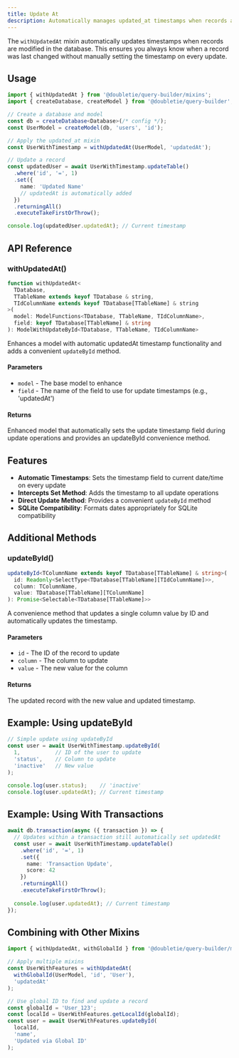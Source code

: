 ```yaml
---
title: Update At
description: Automatically manages updated_at timestamps when records are modified
---
```

The `withUpdatedAt` mixin automatically updates timestamps when records are modified in the database. This ensures you always know when a record was last changed without manually setting the timestamp on every update.

## Usage

```typescript
import { withUpdatedAt } from '@doubletie/query-builder/mixins';
import { createDatabase, createModel } from '@doubletie/query-builder';

// Create a database and model
const db = createDatabase<Database>(/* config */);
const UserModel = createModel(db, 'users', 'id');

// Apply the updated_at mixin
const UserWithTimestamp = withUpdatedAt(UserModel, 'updatedAt');

// Update a record
const updatedUser = await UserWithTimestamp.updateTable()
  .where('id', '=', 1)
  .set({
    name: 'Updated Name'
    // updatedAt is automatically added
  })
  .returningAll()
  .executeTakeFirstOrThrow();

console.log(updatedUser.updatedAt); // Current timestamp
```

## API Reference

### withUpdatedAt()

```typescript
function withUpdatedAt<
  TDatabase,
  TTableName extends keyof TDatabase & string,
  TIdColumnName extends keyof TDatabase[TTableName] & string
>(
  model: ModelFunctions<TDatabase, TTableName, TIdColumnName>,
  field: keyof TDatabase[TTableName] & string
): ModelWithUpdateById<TDatabase, TTableName, TIdColumnName>
```

Enhances a model with automatic updatedAt timestamp functionality and adds a convenient `updateById` method.

#### Parameters

- `model` - The base model to enhance
- `field` - The name of the field to use for update timestamps (e.g., 'updatedAt')

#### Returns

Enhanced model that automatically sets the update timestamp field during update operations and provides an updateById convenience method.

## Features

- **Automatic Timestamps**: Sets the timestamp field to current date/time on every update
- **Intercepts Set Method**: Adds the timestamp to all update operations
- **Direct Update Method**: Provides a convenient `updateById` method
- **SQLite Compatibility**: Formats dates appropriately for SQLite compatibility

## Additional Methods

### updateById()

```typescript
updateById<TColumnName extends keyof TDatabase[TTableName] & string>(
  id: Readonly<SelectType<TDatabase[TTableName][TIdColumnName]>>,
  column: TColumnName,
  value: TDatabase[TTableName][TColumnName]
): Promise<Selectable<TDatabase[TTableName]>>
```

A convenience method that updates a single column value by ID and automatically updates the timestamp.

#### Parameters

- `id` - The ID of the record to update
- `column` - The column to update
- `value` - The new value for the column

#### Returns

The updated record with the new value and updated timestamp.

## Example: Using updateById

```typescript
// Simple update using updateById
const user = await UserWithTimestamp.updateById(
  1,           // ID of the user to update
  'status',    // Column to update
  'inactive'   // New value
);

console.log(user.status);    // 'inactive'
console.log(user.updatedAt); // Current timestamp
```

## Example: Using With Transactions

```typescript
await db.transaction(async ({ transaction }) => {
  // Updates within a transaction still automatically set updatedAt
  const user = await UserWithTimestamp.updateTable()
    .where('id', '=', 1)
    .set({ 
      name: 'Transaction Update',
      score: 42
    })
    .returningAll()
    .executeTakeFirstOrThrow();
    
  console.log(user.updatedAt); // Current timestamp
});
```

## Combining with Other Mixins

```typescript
import { withUpdatedAt, withGlobalId } from '@doubletie/query-builder/mixins';

// Apply multiple mixins
const UserWithFeatures = withUpdatedAt(
  withGlobalId(UserModel, 'id', 'User'),
  'updatedAt'
);

// Use global ID to find and update a record
const globalId = 'User_123';
const localId = UserWithFeatures.getLocalId(globalId);
const user = await UserWithFeatures.updateById(
  localId,
  'name',
  'Updated via Global ID'
);
```
